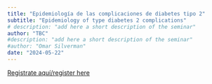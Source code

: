 ```yaml
---
title: "Epidemiología de las complicaciones de diabetes tipo 2" 
subtitle: "Epidemiology of type diabetes 2 complications"
# description: "add here a short description of the seminar"
author: "TBC"
#description: "add here a short description of the seminar"
#author: "Omar Silverman"
date: "2024-05-22"
---
```


[Registrate aquí/register
here](https://aarhusuniversity.zoom.us/meeting/register/u5cqfuGuqz4uHtEnOIoRx9QbSwu5rzgXUFX-)
